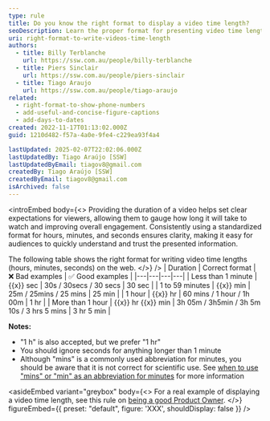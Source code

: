 ```yaml
---
type: rule
title: Do you know the right format to display a video time length?
seoDescription: Learn the proper format for presenting video time lengths (hours, minutes, seconds).
uri: right-format-to-write-videos-time-length
authors:
  - title: Billy Terblanche
    url: https://ssw.com.au/people/billy-terblanche
  - title: Piers Sinclair
    url: https://ssw.com.au/people/piers-sinclair
  - title: Tiago Araujo
    url: https://ssw.com.au/people/tiago-araujo
related:
  - right-format-to-show-phone-numbers
  - add-useful-and-concise-figure-captions
  - add-days-to-dates
created: 2022-11-17T01:13:02.000Z
guid: 1210d482-f57a-4a0e-9fe4-c229ea93f4a4

lastUpdated: 2025-02-07T22:02:06.000Z
lastUpdatedBy: Tiago Araújo [SSW]
lastUpdatedByEmail: tiagov8@gmail.com
createdBy: Tiago Araújo [SSW]
createdByEmail: tiagov8@gmail.com
isArchived: false
---
```


<introEmbed
  body={<>
Providing the duration of a video helps set clear expectations for viewers, allowing them to gauge how long it will take to watch and improving overall engagement. Consistently using a standardized format for hours, minutes, and seconds ensures clarity, making it easy for audiences to quickly understand and trust the presented information.

The following table shows the right format for writing video time lengths (hours, minutes, seconds) on the web.
  </>}
/>
| Duration | Correct format | ❌ Bad examples | ✅ Good examples |
|---|---|---|---|
| Less than 1 minute | &#123;&#123;x&#125;&#125; sec | 30s / 30secs / 30 secs | 30 sec |
| 1 to 59 minutes | &#123;&#123;x&#125;&#125; min | 25m / 25mins / 25 mins | 25 min |
| 1 hour | &#123;&#123;x&#125;&#125; hr | 60 mins / 1 hour / 1h 00m | 1 hr |
| More than 1 hour | &#123;&#123;x&#125;&#125; hr &#123;&#123;x&#125;&#125; min | 3h 05m / 3h5min / 3h 5m 10s / 3 hrs 5 mins | 3 hr 5 min |

**Notes:**

* "1 h" is also accepted, but we prefer "1 hr"
* You should ignore seconds for anything longer than 1 minute
* Although "mins" is a commonly used abbreviation for minutes, you should be aware that it is not correct for scientific use. See [when to use "mins" or "min" as an abbreviation for minutes](https://livexp.com/blog/is-it-min-or-mins-in-the-plural) for more information

<asideEmbed
  variant="greybox"
  body={<>
    For a real example of displaying a video time length, see this rule on [being a good Product Owner](/do-you-know-the-how-to-be-a-good-product-owner).
  </>}
  figureEmbed={{
    preset: "default",
    figure: 'XXX',
    shouldDisplay: false
  }}
/>
